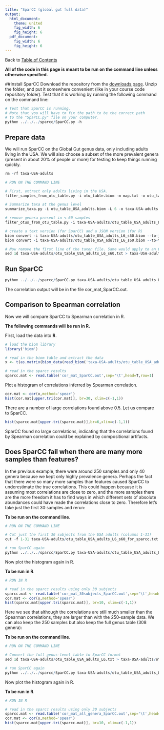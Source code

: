 ```yaml
---
title: "SparCC (global gut full data)"
output:
  html_document:
    theme: united
    fig_width: 6
    fig_height: 6
  pdf_document:
    fig_width: 6
    fig_height: 6
---
```

Back to [Table of Contents](index.html)  

**All of the code in this page is meant to be run on the command line unless otherwise specified.**

##Install SparCC
Download the repository from the [downloads page](https://bitbucket.org/yonatanf/sparcc/downloads). Unzip the folder, and put it somewhere convenient (like in your course code repository folder). Test that it is working by running the following command on the command line:


```r
# Test that SparCC is running. 
# Note that you will have to fix the path to be the correct path 
# to the "SparCC.py" file on your computer.
python ../../../sparcc/SparCC.py -h

```

## Prepare data
We will run SparCC on the Global Gut genus data, only including adults living in the USA. We will also choose a subset of the more prevalent genera (present in about 20% of people or more) for testing to keep things running quickly.
```r
rm -rf taxa-USA-adults
```

```r
# RUN ON THE COMMAND LINE

# First, extract only adults living in the USA.
filter_samples_from_otu_table.py -i otu_table.biom -m map.txt -o otu_table_USA_adults.biom -s "AGE_GROUP:ADULT;COUNTRY:GAZ:United States of America" --output_mapping_fp map_USA_adults.txt

# Summarize taxa at the genus level
summarize_taxa.py -i otu_table_USA_adults.biom -L 6 -o taxa-USA-adults

# remove genera present in < 60 samples
filter_otus_from_otu_table.py -i taxa-USA-adults/otu_table_USA_adults_L6.biom -s 60 -o taxa-USA-adults/otu_table_USA_adults_L6_s60.biom

# create a text version (for SparCC) and a JSON version (for R)
biom convert -i taxa-USA-adults/otu_table_USA_adults_L6_s60.biom --to-json -o taxa-USA-adults/otu_table_USA_adults_L6_s60_json.biom
biom convert -i taxa-USA-adults/otu_table_USA_adults_L6_s60.biom --to-tsv -o taxa-USA-adults/otu_table_USA_adults_L6_s60.txt

# Now remove the first line of the taxon file. Same would apply to an OTU table.
sed 1d taxa-USA-adults/otu_table_USA_adults_L6_s60.txt > taxa-USA-adults/otu_table_USA_adults_L6_s60_for_sparcc.txt

```

## Run SparCC
```r
python ../../../sparcc/SparCC.py taxa-USA-adults/otu_table_USA_adults_L6_s60_for_sparcc.txt
```

The correlation output will be in the file cor_mat_SparCC.out.

## Comparison to Spearman correlation

Now we will compare SparCC to Spearman correlation in R.

**The following commands will be run in R.**

First, load the data into **R**.
```r
# load the biom library
library('biom')

# read in the biom table and extract the data
x <- t(as.matrix(biom_data(read_biom('taxa-USA-adults/otu_table_USA_adults_L6_s60_json.biom'))))

# read in the sparcc results
sparcc.mat <- read.table('cor_mat_SparCC.out',sep='\t',head=T,row=1)

```

Plot a histogram of correlations inferred by Spearman correlation.
```r
cor.mat <- cor(x,method='spear')
hist(cor.mat[upper.tri(cor.mat)], br=30, xlim=c(-1,1))
```

There are a number of large correlations found above 0.5. Let us compare to SparCC.
```r
hist(sparcc.mat[upper.tri(sparcc.mat)],br=6,xlim=c(-1,1))
```

SparCC found no large correlations, indicating that the correlations found by Spearman correlation could be explained by compositional artifacts.

## Does SparCC fail when there are many more samples than features?

In the previous example, there were around 250 samples and only 40 genera because we kept only highly prevalence genera. Perhaps the fact that there were so many more samples than features caused SparCC to underestimate the true correlations. This could happen because it is assuming most correlations are close to zero, and the more samples there are the more freedom it has to find ways in which different sets of absolute abundances could have made the correlations close to zero. Therefore let's take just the first 30 samples and rerun:

**To be run on the command line**.
```r
# RUN ON THE COMMAND LINE

# Cut just the first 30 subjects from the USA adults (columns 1-31)
cut -f 1-31 taxa-USA-adults/otu_table_USA_adults_L6_s60_for_sparcc.txt > taxa-USA-adults/otu_table_USA_adults_L6_s60_30subjects_for_sparcc.txt

# run SparCC again
python ../../../sparcc/SparCC.py taxa-USA-adults/otu_table_USA_adults_L6_s60_30subjects_for_sparcc.txt -c cor_mat_30subjects_SparCC.out
```

Now plot the histogram again in R.

**To be run in R**.

```r
# RUN IN R

# read in the sparcc results using only 30 subjects
sparcc.mat <- read.table('cor_mat_30subjects_SparCC.out',sep='\t',head=T,row=1)
cor.mat <- cor(x,method='spear')
hist(sparcc.mat[upper.tri(sparcc.mat)], br=10, xlim=c(-1,1))
```

Here we see that although the correlations are still much smaller than the Spearman correlations, they are larger than with the 250-sample data. We can also keep the 250 samples but also keep the full genus table (308 genera):

**To be run on the command line**.
```r
# RUN ON THE COMMAND LINE

# Convert the full genus-level table to SparCC format
sed 1d taxa-USA-adults/otu_table_USA_adults_L6.txt > taxa-USA-adults/otu_table_USA_adults_L6_for_sparcc.txt

# run SparCC again
python ../../../sparcc/SparCC.py taxa-USA-adults/otu_table_USA_adults_L6_for_sparcc.txt -c cor_mat_all_genera_SparCC.out
```

Now plot the histogram again in R.

**To be run in R**.

```r
# RUN IN R

# read in the sparcc results using only 30 subjects
sparcc.mat <- read.table('cor_mat_all_genera_SparCC.out',sep='\t',head=T,row=1)
cor.mat <- cor(x,method='spear')
hist(sparcc.mat[upper.tri(sparcc.mat)], br=10, xlim=c(-1,1))
```

